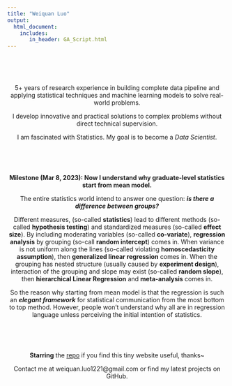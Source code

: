 ```yaml
---
title: "Weiquan Luo"
output: 
  html_document:
    includes:
       in_header: GA_Script.html
---
```



<script type="text/javascript" color="0,0,0" opacity='0.5' zIndex="-1" count="60" src="site_libs/canvas-nest/canvas-nest.js"></script>　

<style type="text/css">
h1.title {
  font-size: 38px;
  color: DarkRed;
  text-align: center;
}
.main-container {
  max-width: 1800px;
  margin-left: auto;
  margin-right: auto;
}
html,body{
  width:100%;
  height: 100%;
}

</style>


<br />


<center>


5+ years of research experience in building complete data pipeline and applying statistical techniques and machine learning models to solve real-world problems. 

I develop innovative and practical solutions to complex problems without direct technical supervision. 

I am fascinated with Statistics. My goal is to become a *Data Scientist*.

<br />


<br />

**Milestone (Mar 8, 2023): Now I understand why graduate-level statistics start from mean model. **

The entire statistics world intend to answer one question: ***is there a difference between groups?***

Different measures, (so-called **statistics**) lead to different methods (so-called **hypothesis testing**) and standardized measures (so-called **effect size**). 
By including moderating variables (so-called **co-variate**), **regression analysis** by grouping (so-call **random intercept**) comes in. 
When variance is not uniform along the lines (so-called violating **homoscedasticity assumption**), then **generalized linear regression** comes in. 
When the grouping has nested structure (usually caused by **experiment design**), interaction of the grouping and slope may exist (so-called **random slope**), then **hierarchical Linear Regression** and **meta-analysis** comes in. 


So the reason why starting from mean model is that the regression is such an ***elegant framework*** for statistical communication from the most bottom to top method. However, people won't understand why all are in regression language unless perceiving the initial intention of statistics. 



<br />


<br />

**Starring** the [repo](https://github.com/WeiquanLuo/WeiquanLuo.github.io) if you find this tiny website useful, thanks~

Contact me at weiquan.luo1221@gmail.com or find my latest projects on GitHub.
</center>


